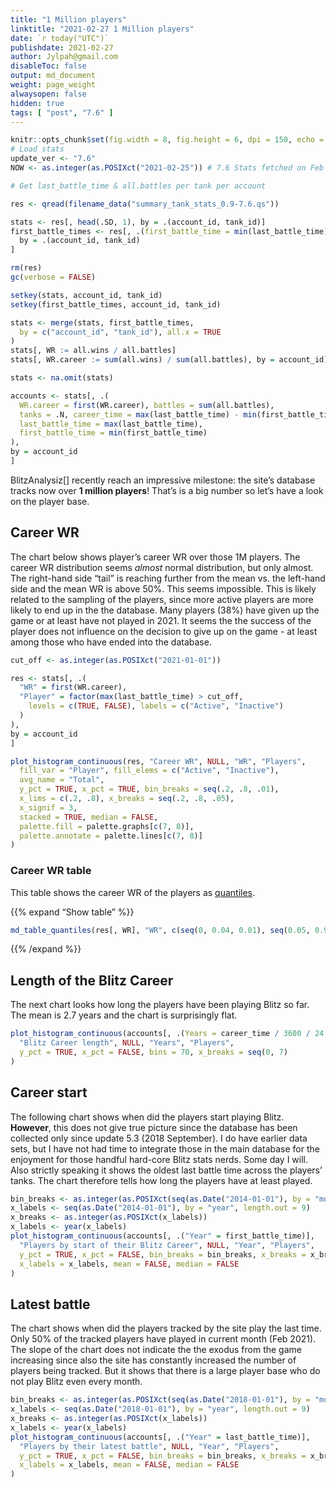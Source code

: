 ```yaml
---
title: "1 Million players"
linktitle: "2021-02-27 1 Million players"
date: `r today("UTC")`
publishdate: 2021-02-27
author: Jylpah@gmail.com
disableToc: false
output: md_document
weight: page_weight
alwaysopen: false
hidden: true
tags: [ "post", "7.6" ]
---
```


```r
knitr::opts_chunk$set(fig.width = 8, fig.height = 6, dpi = 150, echo = FALSE, dev = c("svglite", "png"))
# Load stats
update_ver <- "7.6"
NOW <- as.integer(as.POSIXct("2021-02-25")) # 7.6 Stats fetched on Feb 24, 2021

# Get last_battle_time & all.battles per tank per account

res <- qread(filename_data("summary_tank_stats_0.9-7.6.qs"))

stats <- res[, head(.SD, 1), by = .(account_id, tank_id)]
first_battle_times <- res[, .(first_battle_time = min(last_battle_time)),
  by = .(account_id, tank_id)
]

rm(res)
gc(verbose = FALSE)

setkey(stats, account_id, tank_id)
setkey(first_battle_times, account_id, tank_id)

stats <- merge(stats, first_battle_times,
  by = c("account_id", "tank_id"), all.x = TRUE
)
stats[, WR := all.wins / all.battles]
stats[, WR.career := sum(all.wins) / sum(all.battles), by = account_id]

stats <- na.omit(stats)

accounts <- stats[, .(
  WR.career = first(WR.career), battles = sum(all.battles),
  tanks = .N, career_time = max(last_battle_time) - min(first_battle_time),
  last_battle_time = max(last_battle_time),
  first_battle_time = min(first_battle_time)
),
by = account_id
]
```

BlitzAnalysiz[] recently reach an impressive milestone: the site's database tracks 
now over **1 million players**! That's is a big number so let's have a look on 
the player base. 

## Career WR

The chart below shows player's career WR over those 1M players. The career WR distribution seems 
*almost* normal distribution, but only almost. The right-hand side "tail" is reaching further 
from the mean vs. the left-hand side and the mean WR is above 50%. This seems impossible. 
This is likely related to the sampling of the players, since more active players 
are more likely to end up in the the database. Many players (38%) have given up the 
game or at least have not played in 2021. It seems the the success of the player 
does not influence on the decision to give up on the game - at least among those 
who have ended into the database.    

```r
cut_off <- as.integer(as.POSIXct("2021-01-01"))

res <- stats[, .(
  "WR" = first(WR.career),
  "Player" = factor(max(last_battle_time) > cut_off,
    levels = c(TRUE, FALSE), labels = c("Active", "Inactive")
  )
),
by = account_id
]

plot_histogram_continuous(res, "Career WR", NULL, "WR", "Players",
  fill_var = "Player", fill_elems = c("Active", "Inactive"),
  avg_name = "Total",
  y_pct = TRUE, x_pct = TRUE, bin_breaks = seq(.2, .8, .01),
  x_lims = c(.2, .8), x_breaks = seq(.2, .8, .05),
  x_signif = 3,
  stacked = TRUE, median = FALSE,
  palette.fill = palette.graphs[c(7, 8)],
  palette.annotate = palette.lines[c(7, 8)]
)
```

### Career WR table

This table shows the career WR of the players as [quantiles](https://en.wikipedia.org/wiki/Quantile). 

{{% expand "Show table" %}}

```r
md_table_quantiles(res[, WR], "WR", c(seq(0, 0.04, 0.01), seq(0.05, 0.9, .05), seq(0.95, 1, .01)))
```

{{% /expand %}}

## Length of the Blitz Career

The next chart looks how long the players have been playing Blitz so far. The mean 
is 2.7 years and the chart is surprisingly flat. 

```r
plot_histogram_continuous(accounts[, .(Years = career_time / 3600 / 24 / 365)],
  "Blitz Career length", NULL, "Years", "Players",
  y_pct = TRUE, x_pct = FALSE, bins = 70, x_breaks = seq(0, 7)
)
```

## Career start 

The following chart shows when did the players start playing Blitz. 
**However**, this does not give true picture since the database has 
been collected only since update 5.3 (2018 September). I do have earlier 
data sets, but I have not had time to integrate those in the main database 
for the enjoyment for those handful hard-core Blitz stats nerds. Some day 
I will. Also strictly speaking it shows the oldest last battle time across the 
players' tanks. The chart therefore tells how long the players have at least played. 

```r
bin_breaks <- as.integer(as.POSIXct(seq(as.Date("2014-01-01"), by = "month", length.out = 9 * 12)))
x_labels <- seq(as.Date("2014-01-01"), by = "year", length.out = 9)
x_breaks <- as.integer(as.POSIXct(x_labels))
x_labels <- year(x_labels)
plot_histogram_continuous(accounts[, .("Year" = first_battle_time)],
  "Players by start of their Blitz Career", NULL, "Year", "Players",
  y_pct = TRUE, x_pct = FALSE, bin_breaks = bin_breaks, x_breaks = x_breaks,
  x_labels = x_labels, mean = FALSE, median = FALSE
)
```

## Latest battle

The chart shows when did the players tracked by the site play the last time. Only 
50% of the tracked players have played in current month (Feb 2021). The slope of the 
chart does not indicate the the exodus from the game increasing since also the site 
has constantly increased the number of players being tracked. But it shows that there 
is a large player base who do not play Blitz even every month. 

```r
bin_breaks <- as.integer(as.POSIXct(seq(as.Date("2018-01-01"), by = "month", length.out = 9 * 12)))
x_labels <- seq(as.Date("2018-01-01"), by = "year", length.out = 9)
x_breaks <- as.integer(as.POSIXct(x_labels))
x_labels <- year(x_labels)
plot_histogram_continuous(accounts[, .("Year" = last_battle_time)],
  "Players by their latest battle", NULL, "Year", "Players",
  y_pct = TRUE, x_pct = FALSE, bin_breaks = bin_breaks, x_breaks = x_breaks,
  x_labels = x_labels, mean = FALSE, median = FALSE
)
```